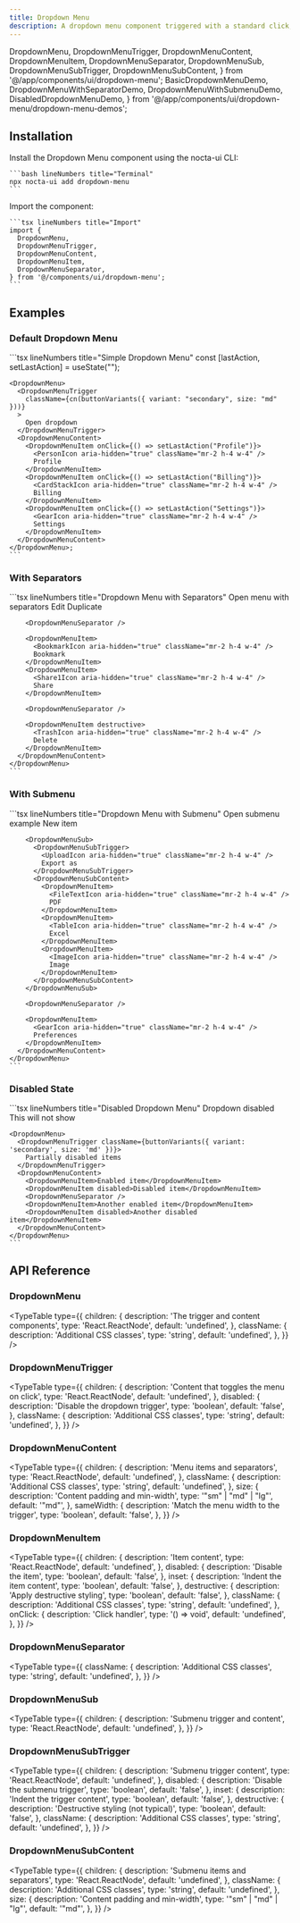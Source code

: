 ```yaml
---
title: Dropdown Menu
description: A dropdown menu component triggered with a standard click, featuring separators, submenus, and disabled states
---
```


  DropdownMenu,
  DropdownMenuTrigger,
  DropdownMenuContent,
  DropdownMenuItem,
  DropdownMenuSeparator,
  DropdownMenuSub,
  DropdownMenuSubTrigger,
  DropdownMenuSubContent,
} from '@/app/components/ui/dropdown-menu';
  BasicDropdownMenuDemo,
  DropdownMenuWithSeparatorDemo,
  DropdownMenuWithSubmenuDemo,
  DisabledDropdownMenuDemo,
} from '@/app/components/ui/dropdown-menu/dropdown-menu-demos';

## Installation

<Steps>
  <Step>
    Install the Dropdown Menu component using the nocta-ui CLI:

    ```bash lineNumbers title="Terminal"
    npx nocta-ui add dropdown-menu
    ```
  </Step>
  <Step>
    Import the component:

    ```tsx lineNumbers title="Import"
    import {
      DropdownMenu,
      DropdownMenuTrigger,
      DropdownMenuContent,
      DropdownMenuItem,
      DropdownMenuSeparator,
    } from '@/components/ui/dropdown-menu';
    ```
  </Step>
</Steps>

## Examples

### Default Dropdown Menu

<DocsTabs defaultValue="preview">
  <DocsTab value="preview" lineNumbers title="Preview">
    <BasicDropdownMenuDemo />
  </DocsTab>
  <DocsTab value="code" lineNumbers title="Code">
    ```tsx lineNumbers title="Simple Dropdown Menu"
    const [lastAction, setLastAction] = useState("");

    <DropdownMenu>
      <DropdownMenuTrigger
        className={cn(buttonVariants({ variant: "secondary", size: "md" }))}
      >
        Open dropdown
      </DropdownMenuTrigger>
      <DropdownMenuContent>
        <DropdownMenuItem onClick={() => setLastAction("Profile")}>
          <PersonIcon aria-hidden="true" className="mr-2 h-4 w-4" />
          Profile
        </DropdownMenuItem>
        <DropdownMenuItem onClick={() => setLastAction("Billing")}>
          <CardStackIcon aria-hidden="true" className="mr-2 h-4 w-4" />
          Billing
        </DropdownMenuItem>
        <DropdownMenuItem onClick={() => setLastAction("Settings")}>
          <GearIcon aria-hidden="true" className="mr-2 h-4 w-4" />
          Settings
        </DropdownMenuItem>
      </DropdownMenuContent>
    </DropdownMenu>;
    ```
  </DocsTab>
</DocsTabs>

### With Separators

<DocsTabs defaultValue="preview">
  <DocsTab value="preview" lineNumbers title="Preview">
    <DropdownMenuWithSeparatorDemo />
  </DocsTab>
  <DocsTab value="code" lineNumbers title="Code">
    ```tsx lineNumbers title="Dropdown Menu with Separators"
    <DropdownMenu>
      <DropdownMenuTrigger
        className={cn(buttonVariants({ variant: "secondary", size: "md" }))}
      >
        Open menu with separators
      </DropdownMenuTrigger>
      <DropdownMenuContent>
        <DropdownMenuItem>
          <Pencil1Icon aria-hidden="true" className="mr-2 h-4 w-4" />
          Edit
        </DropdownMenuItem>
        <DropdownMenuItem>
          <StackIcon aria-hidden="true" className="mr-2 h-4 w-4" />
          Duplicate
        </DropdownMenuItem>

        <DropdownMenuSeparator />

        <DropdownMenuItem>
          <BookmarkIcon aria-hidden="true" className="mr-2 h-4 w-4" />
          Bookmark
        </DropdownMenuItem>
        <DropdownMenuItem>
          <Share1Icon aria-hidden="true" className="mr-2 h-4 w-4" />
          Share
        </DropdownMenuItem>

        <DropdownMenuSeparator />

        <DropdownMenuItem destructive>
          <TrashIcon aria-hidden="true" className="mr-2 h-4 w-4" />
          Delete
        </DropdownMenuItem>
      </DropdownMenuContent>
    </DropdownMenu>
    ```
  </DocsTab>
</DocsTabs>

### With Submenu

<DocsTabs defaultValue="preview">
  <DocsTab value="preview" lineNumbers title="Preview">
    <DropdownMenuWithSubmenuDemo />
  </DocsTab>
  <DocsTab value="code" lineNumbers title="Code">
    ```tsx lineNumbers title="Dropdown Menu with Submenu"
    <DropdownMenu>
      <DropdownMenuTrigger
        className={cn(buttonVariants({ variant: "secondary", size: "md" }))}
      >
        Open submenu example
      </DropdownMenuTrigger>
      <DropdownMenuContent>
        <DropdownMenuItem>
          <PlusIcon aria-hidden="true" className="mr-2 h-4 w-4" />
          New item
        </DropdownMenuItem>

        <DropdownMenuSub>
          <DropdownMenuSubTrigger>
            <UploadIcon aria-hidden="true" className="mr-2 h-4 w-4" />
            Export as
          </DropdownMenuSubTrigger>
          <DropdownMenuSubContent>
            <DropdownMenuItem>
              <FileTextIcon aria-hidden="true" className="mr-2 h-4 w-4" />
              PDF
            </DropdownMenuItem>
            <DropdownMenuItem>
              <TableIcon aria-hidden="true" className="mr-2 h-4 w-4" />
              Excel
            </DropdownMenuItem>
            <DropdownMenuItem>
              <ImageIcon aria-hidden="true" className="mr-2 h-4 w-4" />
              Image
            </DropdownMenuItem>
          </DropdownMenuSubContent>
        </DropdownMenuSub>

        <DropdownMenuSeparator />

        <DropdownMenuItem>
          <GearIcon aria-hidden="true" className="mr-2 h-4 w-4" />
          Preferences
        </DropdownMenuItem>
      </DropdownMenuContent>
    </DropdownMenu>
    ```
  </DocsTab>
</DocsTabs>

### Disabled State

<DocsTabs defaultValue="preview">
  <DocsTab value="preview" lineNumbers title="Preview">
    <DisabledDropdownMenuDemo />
  </DocsTab>
  <DocsTab value="code" lineNumbers title="Code">
    ```tsx lineNumbers title="Disabled Dropdown Menu"
    <DropdownMenu>
      <DropdownMenuTrigger disabled className={buttonVariants({ variant: 'secondary', size: 'md' })}>
        Dropdown disabled
      </DropdownMenuTrigger>
      <DropdownMenuContent>
        <DropdownMenuItem>This will not show</DropdownMenuItem>
      </DropdownMenuContent>
    </DropdownMenu>

    <DropdownMenu>
      <DropdownMenuTrigger className={buttonVariants({ variant: 'secondary', size: 'md' })}>
        Partially disabled items
      </DropdownMenuTrigger>
      <DropdownMenuContent>
        <DropdownMenuItem>Enabled item</DropdownMenuItem>
        <DropdownMenuItem disabled>Disabled item</DropdownMenuItem>
        <DropdownMenuSeparator />
        <DropdownMenuItem>Another enabled item</DropdownMenuItem>
        <DropdownMenuItem disabled>Another disabled item</DropdownMenuItem>
      </DropdownMenuContent>
    </DropdownMenu>
    ```
  </DocsTab>
</DocsTabs>

## API Reference

### DropdownMenu

<TypeTable
  type={{
    children: {
      description: 'The trigger and content components',
      type: 'React.ReactNode',
      default: 'undefined',
    },
    className: {
      description: 'Additional CSS classes',
      type: 'string',
      default: 'undefined',
    },
  }}
/>

### DropdownMenuTrigger

<TypeTable
  type={{
    children: {
      description: 'Content that toggles the menu on click',
      type: 'React.ReactNode',
      default: 'undefined',
    },
    disabled: {
      description: 'Disable the dropdown trigger',
      type: 'boolean',
      default: 'false',
    },
    className: {
      description: 'Additional CSS classes',
      type: 'string',
      default: 'undefined',
    },
  }}
/>

### DropdownMenuContent

<TypeTable
  type={{
    children: {
      description: 'Menu items and separators',
      type: 'React.ReactNode',
      default: 'undefined',
    },
    className: {
      description: 'Additional CSS classes',
      type: 'string',
      default: 'undefined',
    },
    size: {
      description: 'Content padding and min-width',
      type: '"sm" | "md" | "lg"',
      default: '"md"',
    },
    sameWidth: {
      description: 'Match the menu width to the trigger',
      type: 'boolean',
      default: 'false',
    },
  }}
/>

### DropdownMenuItem

<TypeTable
  type={{
    children: {
      description: 'Item content',
      type: 'React.ReactNode',
      default: 'undefined',
    },
    disabled: {
      description: 'Disable the item',
      type: 'boolean',
      default: 'false',
    },
    inset: {
      description: 'Indent the item content',
      type: 'boolean',
      default: 'false',
    },
    destructive: {
      description: 'Apply destructive styling',
      type: 'boolean',
      default: 'false',
    },
    className: {
      description: 'Additional CSS classes',
      type: 'string',
      default: 'undefined',
    },
    onClick: {
      description: 'Click handler',
      type: '() => void',
      default: 'undefined',
    },
  }}
/>

### DropdownMenuSeparator

<TypeTable
  type={{
    className: {
      description: 'Additional CSS classes',
      type: 'string',
      default: 'undefined',
    },
  }}
/>

### DropdownMenuSub

<TypeTable
  type={{
    children: {
      description: 'Submenu trigger and content',
      type: 'React.ReactNode',
      default: 'undefined',
    },
  }}
/>

### DropdownMenuSubTrigger

<TypeTable
  type={{
    children: {
      description: 'Submenu trigger content',
      type: 'React.ReactNode',
      default: 'undefined',
    },
    disabled: {
      description: 'Disable the submenu trigger',
      type: 'boolean',
      default: 'false',
    },
    inset: {
      description: 'Indent the trigger content',
      type: 'boolean',
      default: 'false',
    },
    destructive: {
      description: 'Destructive styling (not typical)',
      type: 'boolean',
      default: 'false',
    },
    className: {
      description: 'Additional CSS classes',
      type: 'string',
      default: 'undefined',
    },
  }}
/>

### DropdownMenuSubContent

<TypeTable
  type={{
    children: {
      description: 'Submenu items and separators',
      type: 'React.ReactNode',
      default: 'undefined',
    },
    className: {
      description: 'Additional CSS classes',
      type: 'string',
      default: 'undefined',
    },
    size: {
      description: 'Content padding and min-width',
      type: '"sm" | "md" | "lg"',
      default: '"md"',
    },
  }}
/>
